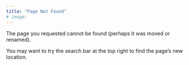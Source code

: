 ```yaml
---
title: "Page Not Found"
# image: 
---
```


The page you requested cannot be found (perhaps it was moved or renamed).

You may want to try the search bar at the top right to find the page's new location.
